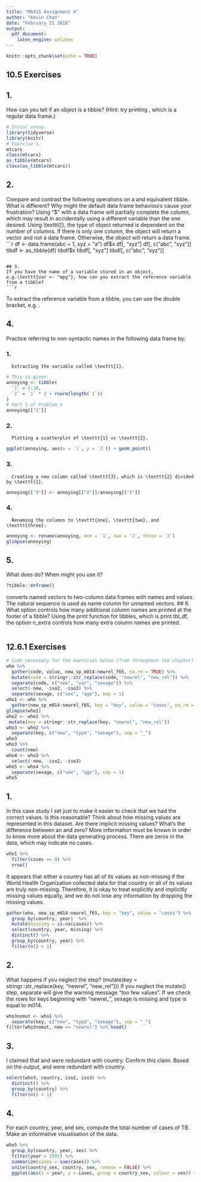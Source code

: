 ```yaml
---
title: "MA415 Assignment 4"
author: "Kevin Chan"
date: "February 21 2018"
output: 
  pdf_document: 
    latex_engine: xelatex
---
```


```r
knitr::opts_chunk$set(echo = TRUE)
```

## 10.5 Exercises

## 1. 
How can you tell if an object is a tibble? (Hint: try printing \texttt{mtcars}, which is a regular data frame.)
```r
# Intial setup.
library(tidyverse)
library(knitr)
# Exercise 1.
mtcars
class(mtcars)
as_tibble(mtcars)
class(as_tibble(mtcars))
```
## 2. 
Compare and contrast the following operations on a \texttt{data.frame} and equivalent tibble. What is different? Why might the default data frame behaviours cause your frustration?
  Using "$" with a data frame will partially complete the column, which may result in accidentally using a different variable than the one desired. Using \texttt{[}, the type of object returned is dependent on the number of columns. If there is only one column, the object will return a vector and not a data frame. Otherwise, the object will return a data frame.
```r
df <- data.frame(abc = 1, xyz = "a")
df$x
df[, "xyz"]
df[, c("abc", "xyz")]
tibdf <- as_tibble(df)
tibdf$x
tibdf[, "xyz"]
tibdf[, c("abc", "xyz")]
```
  
## 3. 
If you have the name of a variable stored in an object, e.g.\texttt{var <- "mpg"}, how can you extract the reference variable from a tibble?
```r
```
  To extract the reference variable from a tibble, you can use the double bracket, e.g. \texttt{df[[var]]}.

## 4. 
Practice referring to non-syntactic names in the following data frame by:

### 1. 
      Extracting the variable called \texttt{1}.
```r
# This is given.
annoying <- tibble(
  `1` = 1:10,
  `2` = `1` * 2 + rnorm(length(`1`))
)
# Part 1 of Problem 4
annoying[["1"]]
```
### 2. 
      Plotting a scatterplot of \texttt{1} vs \texttt{2}.
```r
ggplot(annoying, aes(x = `1`, y = `2`)) + geom_point()
```

### 3. 
      Creating a new column called \texttt{3}, which is \texttt{2} divided by \texttt{1}.
```r
annoying[["3"]] <- annoying[["2"]]/annoying[["1"]]
```
### 4. 
      Renaming the columns to \texttt{one}, \texttt{two}, and \texttt{three}.
```r
annoying <- rename(annoying, one = `1`, two = `2`, three = `3`)
glimpse(annoying)
```
## 5. 
What does \texttt{tibble::enframe()} do? When might you use it?
```r
?tibble::enframe()
```
  \texttt{tibble::enframe()} converts named vectors to two-column data frames with names and values. The natural sequence is used as name column for unnamed vectors.
## 6. 
What option controls how many additional column names are printed at the footer of a tibble?
  Using the print function for tibbles, which is print.tbl_df, the option n_extra controls how many extra column names are printed.
```r
```
## 12.6.1 Exercises
```r
# Code necessary for the exercises below (from throughout the chapter):
who %>%
  gather(code, value, new_sp_m014:newrel_f65, na.rm = TRUE) %>% 
  mutate(code = stringr::str_replace(code, "newrel", "new_rel")) %>%
  separate(code, c("new", "var", "sexage")) %>% 
  select(-new, -iso2, -iso3) %>% 
  separate(sexage, c("sex", "age"), sep = 1)
who1 <- who %>%
  gather(new_sp_m014:newrel_f65, key = "key", value = "cases", na.rm = TRUE)
glimpse(who1)
who2 <- who1 %>%
 mutate(key = stringr::str_replace(key, "newrel", "new_rel"))
who3 <- who2 %>%
  separate(key, c("new", "type", "sexage"), sep = "_")
who3
who3 %>%
  count(new)
who4 <- who3 %>%
  select(-new, -iso2, -iso3)
who5 <- who4 %>%
  separate(sexage, c("sex", "age"), sep = 1)
who5
```
## 1. 
In this case study I set \texttt{na.rm = TRUE} just to make it easier to check that we had the correct values. Is this reasonable? Think about how missing values are represented in this dataset. Are there implicit missing values? What's the difference between an \texttt{NA} and zero?
  More information must be known in order to know more about the data generating process. There are zeros in the data, which may indicate no cases.
```r
who1 %>%
  filter(cases == 0) %>%
  nrow()
```
  It appears that either a country has all of its values as non-missing if the World Health Organization collected data for that country or all of its values are truly non-missing. Therefore, it is okay to treat explicitly and implicitly missing values equally, and we do not lose any information by dropping the missing values.
```r
gather(who, new_sp_m014:newrel_f65, key = "key", value = "cases") %>%
  group_by(country, year)  %>%
  mutate(missing = is.na(cases)) %>%
  select(country, year, missing) %>%
  distinct() %>%
  group_by(country, year) %>%
  filter(n() > 1)
```
## 2. 
What happens if you neglect the \texttt{mutate()} step? (mutate(key = stringr::str_replace(key, "newrel", "new_rel")))
  If you neglect the mutate() step, separate will give the warning message "too few values". If we check the rows for keys beginning with "newrel_", sexage is missing and type is equal to m014.
```r
who3nomut <- who1 %>%
  separate(key, c("new", "type", "sexage"), sep = "_")
filter(who3nomut, new == "newrel") %>% head()
```
  
## 3. 
I claimed that \texttt{iso2} and \texttt{iso3} were redundant with country. Confirm this claim.
  Based on the output, \texttt{iso2} and \texttt{iso3} were redundant with country.
```r
select(who3, country, iso2, iso3) %>%
  distinct() %>%
  group_by(country) %>%
  filter(n() > 1)
```
  
## 4. 
For each country, year, and sex, compute the total number of cases of TB. Make an informative visualisation of the data.
```r
who5 %>%
  group_by(country, year, sex) %>%
  filter(year > 1995) %>%
  summarize(cases = sum(cases)) %>%
  unite(country_sex, country, sex, remove = FALSE) %>%
  ggplot(aes(x = year, y = cases, group = country_sex, colour = sex)) + geom_line()
```